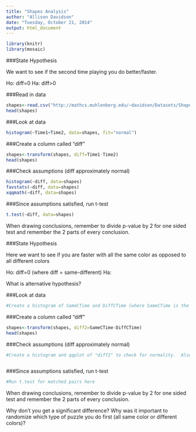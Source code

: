 ---
title: "Shapes Analysis"
author: "Allison Davidson"
date: "Tuesday, October 21, 2014"
output: html_document
---

```{r include=FALSE}
library(knitr)
library(mosaic)
```

###State Hypothesis

We want to see if the second time playing you do better/faster.

Ho:  diff=0
Ha:  diff>0

###Read in data

```{r}
shapes<-read.csv("http://mathcs.muhlenberg.edu/~davidson/Datasets/Shapes.csv")
head(shapes)
```

###Look at data

```{r}
histogram(~Time1+Time2, data=shapes, fit="normal")
```

###Create a column called "diff"

```{r}
shapes<-transform(shapes, diff=Time1-Time2)
head(shapes)
```

###Check assumptions (diff approximately normal)

```{r}
histogram(~diff, data=shapes)
favstats(~diff, data=shapes)
xqqmath(~diff, data=shapes)
```

###Since assumptions satisfied, run t-test

```{r}
t.test(~diff, data=shapes)
```

When drawing conclusions, remember to divide p-value by 2 for one sided test and remember the 2 parts of every conclusion.  


###State Hypothesis

Here we want to see if you are faster with all the same color as opposed to all different colors

Ho:  diff=0 (where diff = same-different)
Ha:  

What is alternative hypothesis?

###Look at data

```{r}
#Create a histogram of SameCTime and DiffCTime (where SameCTime is the time to complete the puzzle with the same color and DiffCTime is the time to complete the puzzle with different colors)


```

###Create a column called "diff"

```{r}
shapes<-transform(shapes, diff2=SameCTime-DiffCTime)
head(shapes)
```

###Check assumptions (diff approximately normal)

```{r}
#Create a histogram and qqplot of "diff2" to check for normality.  Also, check the favstats of diff2 to see the mean/sd.



```

###Since assumptions satisfied, run t-test

```{r}
#Run t.test for matched pairs here


```

When drawing conclusions, remember to divide p-value by 2 for one sided test and remember the 2 parts of every conclusion.  

Why don't you get a significant difference?  Why was it important to randomize which type of puzzle you do first (all same color or different colors)?